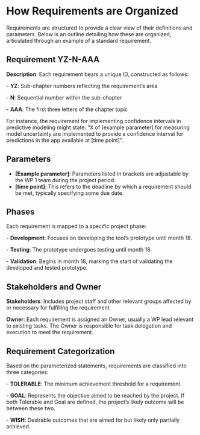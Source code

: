 # How Requirements are Organized

Requirements are structured to provide a clear view of their definitions and parameters. Below is an outline detailing how these are organized, articulated through an example of a standard requirement.

## Requirement YZ-N-AAA

**Description**: Each requirement bears a unique ID, constructed as follows:

\- **YZ**: Sub-chapter numbers reflecting the requirement's area

\- **N**: Sequential number within the sub-chapter

\- **AAA**: The first three letters of the chapter topic

For instance, the requirement for implementing confidence intervals in predictive modeling might state: "X of \[example parameter\] for measuring model uncertainty are implemented to provide a confidence interval for predictions in the app available at \[time point\]".

## Parameters

-   **\[Example parameter\]**: Parameters listed in brackets are adjustable by the WP 1 team during the project period.
-   **\[time point\]**: This refers to the deadline by which a requirement should be met, typically specifying some due date.

## Phases

Each requirement is mapped to a specific project phase:

\- **Development**: Focuses on developing the tool's prototype until month 18.

\- **Testing**: The prototype undergoes testing until month 18.

\- **Validation**: Begins in month 18, marking the start of validating the developed and tested prototype.

## Stakeholders and Owner

**Stakeholders**: Includes project staff and other relevant groups affected by or necessary for fulfilling the requirement.

**Owner**: Each requirement is assigned an Owner, usually a WP lead relevant to existing tasks. The Owner is responsible for task delegation and execution to meet the requirement.

## Requirement Categorization

Based on the parameterized statements, requirements are classified into three categories:

\- **TOLERABLE**: The minimum achievement threshold for a requirement.

\- **GOAL**: Represents the objective aimed to be reached by the project. If both Tolerable and Goal are defined, the project's likely outcome will be between these two.

\- **WISH**: Desirable outcomes that are aimed for but likely only partially achieved.
